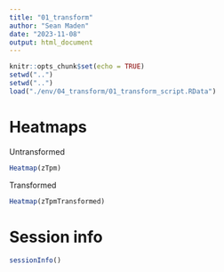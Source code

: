 ```yaml
---
title: "01_transform"
author: "Sean Maden"
date: "2023-11-08"
output: html_document
---
```


```r
knitr::opts_chunk$set(echo = TRUE)
setwd("..")
setwd("..")
load("./env/04_transform/01_transform_script.RData")
```

# Heatmaps

Untransformed

```r
Heatmap(zTpm)
```

Transformed 

```r
Heatmap(zTpmTransformed)
```

# Session info

```r
sessionInfo()
```
